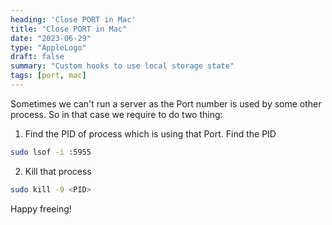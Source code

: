 ```yaml
---
heading: 'Close PORT in Mac'
title: "Close PORT in Mac"
date: "2023-06-29"
type: "AppleLogo"
draft: false
summary: "Custom hooks to use local storage state"
tags: [port, mac]
---
```



Sometimes we can't run a server as the Port number is used by some other process. So in that case we require to do two thing: 
1. Find the PID of process which is using that Port.
Find the PID 
```bash
sudo lsof -i :5955
```
2. Kill that process
```bash
sudo kill -9 <PID>
```








Happy freeing! <Twemoji emoji="clinking-beer-mugs" />
